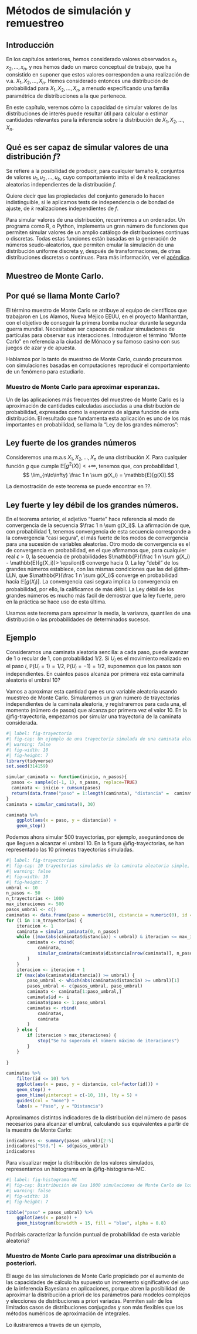 # Métodos de simulación y remuestreo

## Introducción
En los capítulos anteriores, hemos considerado valores observados $x_1, x_2, \ldots, x_n$, y nos hemos dado un marco conceptual de trabajo, que  ha consistido en suponer que estos valores corresponden a una realización de v.a. $X_1, X_2,\ldots, X_n$. Hemos considerado entonces una distribución de probabilidad para  $X_1, X_2,\ldots, X_n$, a menudo específicando una familia paramétrica de distribuciones a la que pertenece.

En este capítulo, veremos cómo la capacidad de simular valores de las distribuciones de interés puede resultar útil para calcular o estimar cantidades relevantes para la inferencia sobre la distribución de $X_1, X_2,\ldots, X_n$. 

:::{.callout-important}
## Qué es ser capaz de simular valores de una distribución $f$?
Se refiere a la posibilidad de producir, para cualquier tamaño $k$, conjuntos de valores $u_1,u_2, \ldots,u_k$, cuyo comportamiento imita el de $k$ realizaciones aleatorias independientes de la distribución $f$. 

Quiere decir que las propiedades del conjunto generado lo hacen indistinguible, si le aplicamos tests de independencia o de bondad de ajuste, de $k$ realizaciones independientes de $f$. 
:::

Para simular valores de una distribución, recurriremos a un ordenador. Un programa como R, o Python, implementa un gran número de funciones que permiten simular valores de un amplio catálogo de distribuciones continuas o discretas. Todas estas funciones están basadas en la generación de números seudo-aleatorios, que permiten emular la simulación de una distribución uniforme discreta y, después de transformaciones, de otras distribuciones discretas o continuas. Para más información, ver el [apéndice](simulaciones.qmd).

## Muestreo de Monte Carlo.
:::{.callout-tip}
## Por qué se llama Monte Carlo?
El término muestro de Monte Carlo se atribuye al equipo de científicos que trabajaron en Los Alamos, Nueva Méjico EEUU, en el proyecto Manhanttan, con el objetivo de conseguir la primera bomba nuclear durante la segunda guerra mundial. Necesitaban ser capaces de realizar simulaciones de partículas para observar sus interacciones. Introdujeron el término "Monte Carlo" en referencia a la ciudad de Mónaco y su famoso casino con sus juegos de azar y de apuesta.

Hablamos por lo tanto de muestreo de Monte Carlo, cuando procuramos con simulaciones basadas en computaciones reproducir el comportamiento de un fenómeno para estudiarlo.
:::

### Muestro de Monte Carlo para aproximar esperanzas.
Un de las aplicaciones más frecuentes del muestreo de Monte Carlo es  la aproximación de cantidades calculadas asociadas a una distribución de probabilidad, expresadas como la esperanza de alguna función de esta distribución. El resultado que fundamenta esta aplicación es uno de los más importantes en probabilidad, se llama la "Ley de los grandes números":

::: {#thm-LLN}

## Ley fuerte de los grandes números

Consideremos una m.a.s $X_1, X_2, \ldots, X_n$ de una distribución $X$. Para cualquier función $g$ que cumple $\mathbb{E}[g^2(X)] < +\infty$, tenemos que, con probabilidad 1, 
$$ \lim_{n\to\infty} \frac 1 n \sum g(X_i) = \mathbb{E}[g(X)].$$ 
:::
La demostración de este teorema se puede encontrar en ??.  

::: {.callout-note}
## Ley fuerte y ley débil de los grandes números.
En el teorema anterior, el adjetivo "fuerte" hace referencia al modo de convergencia de la secuencia $\frac 1 n \sum g(X_i)$. La afirmación de que, con probabilidad 1, tenemos convergencia de esta secuencia corresponde a la convergencia "casi segura", el más fuerte de los modos de convergencia para una sucesión de variables aleatorias. Otro modo de convergencia es el de convergencia en probabilidad, en el que afirmamos que, para cualquier real $\epsilon > 0$, la secuencia de probabilidades $\mathbb{P}(\frac 1 n \sum g(X_i) - \mathbb{E}[g(X_i)]> \epsilon)$ converge hacia 0. La ley "debil" de los grandes números establece, con las mismas condiciones que las del @thm-LLN, que $\mathbb{P}(\frac 1 n \sum g(X_i)$ converge en probabilidad hacia $\mathbb{E}[g(X_i)]$. La convergencia casi segura implica la convergencia en probabilidad, por ello, la calificamos de más débil. La Ley débil de los grandes números es mucho más facil de demostrar que la ley fuerte, pero en la práctica se hace uso de esta última.  
:::

Usamos este teorema para aproximar la media, la varianza, quantiles de una distribución  o las probabilidades de determinados sucesos.

## Ejemplo
Consideramos una caminata aleatoria sencilla: a cada paso, puede avanzar de 1 o recular de 1, con probabilidad 1/2. Si $U_i$ es el movimiento realizado en el paso $i$, $\mathbb{P}(U_i=1)=1/2, \mathbb{P}(U_i=-1)=1/2$, suponemos que los pasos son independientes. En cuántos pasos alcanza por primera vez esta caminata aleatoria el umbral 10? 

Vamos a aproximar esta cantidad que es una variable aleatoria usando muestreo de Monte Carlo. Simularemos un gran número de trayectorias independientes de la caminata aleatoria, y registraremos para cada una, el momento (número de pasos) que alcanza por primera vez el valor 10. 
En la @fig-trayectoria, empezamos por simular una trayectoria de la caminata considerada.

```r
#| label: fig-trayectoria
#| fig-cap: Un ejemplo de una trayectoria simulada de una caminata aleatoria simple en sus 30 primeros pasos.
#| warning: false
#| fig-width: 10
#| fig-height: 7
library(tidyverse)
set.seed(314159)

simular_caminata <- function(inicio, n_pasos){
  pasos <- sample(c(-1, 1), n_pasos, replace=TRUE)  
  caminata <- inicio + cumsum(pasos)
  return(data.frame("paso" = 1:length(caminata), "distancia" =  caminata)) 
}
caminata = simular_caminata(0, 30)

caminata %>%
    ggplot(aes(x = paso, y = distancia)) +
    geom_step() 
```
Podemos ahora simular 500 trayectorias, por ejemplo, asegurándonos de que lleguen a alcanzar el umbral 10. En la figura @fig-trayectorias, se han representado las 10 primeras trayectorias simuladas. 
```r
#| label: fig-trayectorias
#| fig-cap: 10 trayectorias simuladas de la caminata aleatoria simple, hasta que alcancen el umbral 10. 
#| warning: false
#| fig-width: 10
#| fig-height: 7
umbral <- 10
n_pasos <- 50
n_trayectorias <- 1000
max_iteraciones <- 500
pasos_umbral <- c()
caminatas <- data.frame(paso = numeric(0), distancia = numeric(0), id = numeric(0) ) 
for (i in 1:n_trayectorias) {
    iteracion <- 1
    caminata = simular_caminata(0, n_pasos)
    while ((max(abs(caminata$distancia)) < umbral) & iteracion <= max_iteraciones) {
        caminata <- rbind(
            caminata,
            simular_caminata(caminata$distancia[nrow(caminata)], n_pasos)
        )
    } 
    iteracion <- iteracion + 1
    if (max(abs(caminata$distancia)) >= umbral) {
        paso_umbral <- which(abs(caminata$distancia) >= umbral)[1]
        pasos_umbral <- c(pasos_umbral, paso_umbral)
        caminata <- caminata[1:paso_umbral,]
        caminata$id <- i
        caminata$paso <- 1:paso_umbral
        caminatas <- rbind(
            caminatas,
            caminata
        )
    } else {
        if (iteracion > max_iteraciones) {
            stop("Se ha superado el número máximo de iteraciones")
        }
    }
                
}

caminatas %>%
    filter(id <= 10) %>%  
    ggplot(aes(x = paso, y = distancia, col=factor(id))) +
    geom_step() +
    geom_hline(yintercept = c(-10, 10), lty = 5) +
    guides(col = "none") +
    labs(x = "Paso", y = "Distancia") 
```
Aproximamos distintos indicadores de la distribución del número de pasos necesarios para alcanzar el umbral, calculando sus equivalentes a partir de la muestra de Monte Carlo:

```r
indicadores <- summary(pasos_umbral)[2:5]
indicadores["Std."] <- sd(pasos_umbral)
indicadores
```
Para visualizar mejor la distribución de los valores simulados, representamos un histograma en la @fig-histograma-MC. 

```r
#| label: fig-histograma-MC
#| fig-cap: Distribución de las 1000 simulaciones de Monte Carlo de los tiempos de salida de una caminata aleatoria simple.
#| warning: false
#| fig-width: 10
#| fig-height: 7

tibble("paso" = pasos_umbral) %>%
    ggplot(aes(x = paso)) +
    geom_histogram(binwidth = 15, fill = "blue", alpha = 0.8) 
```

:::{.callout-tip}
Podríais caracterizar la función puntual de probabilidad de esta variable aleatoria?
:::

### Muestro de Monte Carlo para aproximar una distribución a posteriori.
El auge de las simulaciones de Monte Carlo propiciado por el aumento de las capacidades de cálculo ha supuesto un incremento significativo del uso de la inferencia Bayesiana en aplicaciones, porque abren la posibilidad de aproximar la distribución a priori de los parámetros para modelos complejos y elecciones de distribuciones a priori variadas. Permiten salir de los limitados casos de distribuciones conjugadas y son más flexibles que los métodos numéricos de aproximación de integrales.

Lo ilustraremos a través de un ejemplo, 

